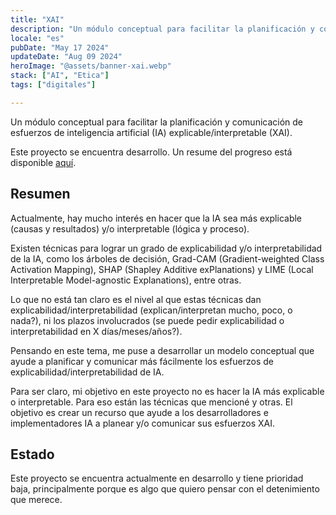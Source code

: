 ```yaml
---
title: "XAI"
description: "Un módulo conceptual para facilitar la planificación y comunicación de esfuerzos de inteligencia artificial (IA) explicable/interpretable (XAI)"
locale: "es"
pubDate: "May 17 2024"
updateDate: "Aug 09 2024"
heroImage: "@assets/banner-xai.webp"
stack: ["AI", "Etica"]
tags: ["digitales"]

---
```


Un módulo conceptual para facilitar la planificación y comunicación de esfuerzos de inteligencia artificial (IA) explicable/interpretable (XAI).

Este proyecto se encuentra desarrollo. Un resume del progreso está disponible [aquí](#).

## Resumen
Actualmente, hay mucho interés en hacer que la IA sea más explicable (causas y resultados) y/o interpretable (lógica y proceso).

Existen técnicas para lograr un grado de explicabilidad y/o interpretabilidad de la IA, como los árboles de decisión, Grad-CAM (Gradient-weighted Class Activation Mapping), SHAP (Shapley Additive exPlanations) y LIME (Local Interpretable Model-agnostic Explanations), entre otras.

Lo que no está tan claro es el nivel al que estas técnicas dan explicabilidad/interpretabilidad (explican/interpretan mucho, poco, o nada?), ni los plazos involucrados (se puede pedir explicabilidad o interpretabilidad en X días/meses/años?).

Pensando en este tema, me puse a desarrollar un modelo conceptual que ayude a planificar y comunicar más fácilmente los esfuerzos de explicabilidad/interpretabilidad de IA.

Para ser claro, mi objetivo en este proyecto no es hacer la IA más explicable o interpretable. Para eso están las técnicas que mencioné y otras. El objetivo es crear un recurso que ayude a los desarrolladores e implementadores IA a planear y/o comunicar sus esfuerzos XAI.

## Estado
Este proyecto se encuentra actualmente en desarrollo y tiene prioridad baja, principalmente porque es algo que quiero pensar con el detenimiento que merece.